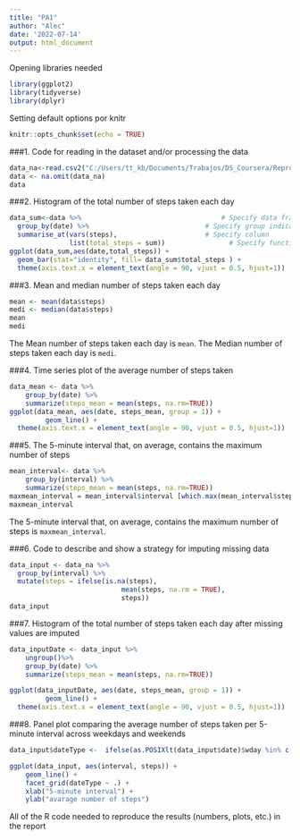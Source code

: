 ```yaml
---
title: "PA1"
author: "Alec"
date: '2022-07-14'
output: html_document
---
```

Opening libraries needed
```r
library(ggplot2)
library(tidyverse)
library(dplyr)
```

Setting default options por knitr
```r
knitr::opts_chunk$set(echo = TRUE)
```



###1. Code for reading in the dataset and/or processing the data
```r
data_na<-read.csv2("C:/Users/tt_kb/Documents/Trabajos/DS_Coursera/Reproducible Research/Reproducible-Research/activity.csv", sep = ",")
data <- na.omit(data_na)
data
```

###2. Histogram of the total number of steps taken each day

```r
data_sum<-data %>%                                   # Specify data frame
  group_by(date) %>%                             # Specify group indicator
  summarise_at(vars(steps),                      # Specify column
               list(total_steps = sum))                # Specify function
ggplot(data_sum,aes(date,total_steps)) + 
  geom_bar(stat="identity", fill= data_sum$total_steps ) + 
  theme(axis.text.x = element_text(angle = 90, vjust = 0.5, hjust=1))
```
###3. Mean and median number of steps taken each day
```r
mean <- mean(data$steps)
medi <- median(data$steps)
mean
medi
```
The Mean number of steps taken each day is `mean`. 
The Median number of steps taken each day is `medi`.


###4. Time series plot of the average number of steps taken
```r
data_mean <- data %>%
    group_by(date) %>%
    summarize(steps_mean = mean(steps, na.rm=TRUE))  
ggplot(data_mean, aes(date, steps_mean, group = 1)) +
         geom_line() + 
  theme(axis.text.x = element_text(angle = 90, vjust = 0.5, hjust=1))
```

###5. The 5-minute interval that, on average, contains the maximum number of steps
```r
mean_interval<- data %>%
    group_by(interval) %>%
    summarize(steps_mean = mean(steps, na.rm=TRUE))  
maxmean_interval = mean_interval$interval [which.max(mean_interval$steps_mean)]
maxmean_interval
```
The 5-minute interval that, on average, contains the maximum number of steps is `maxmean_interval`. 


###6. Code to describe and show a strategy for imputing missing data
```r
data_input <- data_na %>% 
  group_by(interval) %>% 
  mutate(steps = ifelse(is.na(steps), 
                            mean(steps, na.rm = TRUE), 
                            steps))
data_input
```

###7. Histogram of the total number of steps taken each day after missing values are imputed
```r
data_inputDate <- data_input %>%
    ungroup()%>%
    group_by(date) %>%
    summarize(steps_mean = mean(steps, na.rm=TRUE))

ggplot(data_inputDate, aes(date, steps_mean, group = 1)) +
         geom_line() + 
  theme(axis.text.x = element_text(angle = 90, vjust = 0.5, hjust=1))
```

###8. Panel plot comparing the average number of steps taken per 5-minute interval across weekdays and weekends

```r
data_input$dateType <-  ifelse(as.POSIXlt(data_input$date)$wday %in% c(0,6), 'weekend', 'weekday')

ggplot(data_input, aes(interval, steps)) + 
    geom_line() + 
    facet_grid(dateType ~ .) +
    xlab("5-minute interval") + 
    ylab("avarage number of steps")
```

All of the R code needed to reproduce the results (numbers, plots, etc.) in the report


